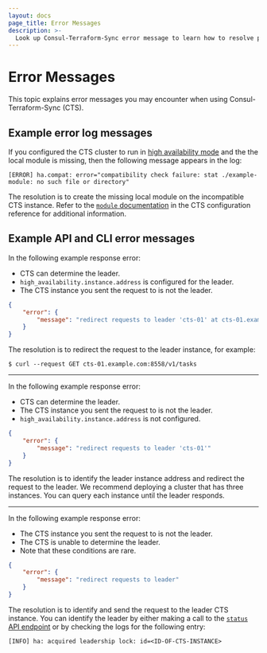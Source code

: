 ```yaml
---
layout: docs
page_title: Error Messages
description: >-
  Look up Consul-Terraform-Sync error message to learn how to resolve potential issues using CTS.
---
```


# Error Messages

This topic explains error messages you may encounter when using Consul-Terraform-Sync (CTS). 

## Example error log messages

If you configured the CTS cluster to run in [high availability mode](/docs/nia/usage/run-ha) and the the local module is missing, then the following message appears in the log:

```shell-session
[ERROR] ha.compat: error="compatibility check failure: stat ./example-module: no such file or directory"
```

The resolution is to create the missing local module on the incompatible CTS instance. Refer to the [`module` documentation](/docs/nia/configuration#module) in the CTS configuration reference for additional information. 

## Example API and CLI error messages

In the following example response error:

- CTS can determine the leader.
- `high_availability.instance.address` is configured for the leader.
- The CTS instance you sent the request to is not the leader.


```json
{
    "error": {
        "message": "redirect requests to leader 'cts-01' at cts-01.example.com:8558"
    }
}
```

The resolution is to redirect the request to the leader instance, for example:

```shell-session
$ curl --request GET cts-01.example.com:8558/v1/tasks
```
---
In the following example response error:

* CTS can determine the leader.
* The CTS instance you sent the request to is not the leader.
* `high_availability.instance.address` is not configured.

```json
{
    "error": {
        "message": "redirect requests to leader 'cts-01'"
    }
}
```
The resolution is to identify the leader instance address and redirect the request to the leader. We recommend deploying a cluster that has three instances. You can query each instance until the leader responds. 

---

In the following example response error:

* The CTS instance you sent the request to is not the leader. 
* The CTS is unable to determine the leader. 
* Note that these conditions are rare.

```json
{
    "error": {
        "message": "redirect requests to leader"
    }
}
```
The resolution is to identify and send the request to the leader CTS instance. You can identify the leader by either making a call to the [`status` API endpoint](/docs/nia/api/status) or by checking the logs for the following entry:

```shell-session
[INFO] ha: acquired leadership lock: id=<ID-OF-CTS-INSTANCE>
```

